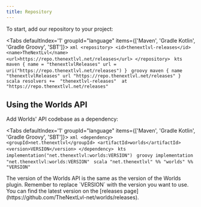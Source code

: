 ```yaml
---
title: Repository
---
```



To start, add our repository to your project:

<Tabs defaultIndex='1' groupId="language" items={['Maven', 'Gradle Kotlin', 'Gradle Groovy', 'SBT']}>
  <Tab id="maven" value="Maven">
    ```xml
    <repository>
      <id>thenextlvl-releases</id>
      <name>TheNextLvl</name>
      <url>https://repo.thenextlvl.net/releases</url>
    </repository>
    ```
  </Tab>
  <Tab id="kotlin" value="Gradle Kotlin">
    ```kts
    maven {
      name = "thenextlvlReleases"
      url = uri("https://repo.thenextlvl.net/releases")
    }
    ```
  </Tab>
  <Tab id="groovy" value="Gradle Groovy">
    ```groovy
    maven {
      name "thenextlvlReleases"
      url "https://repo.thenextlvl.net/releases"
    }
    ```
  </Tab>
  <Tab id="sbt" value="SBT">
    ```scala
    resolvers += 
      "thenextlvl-releases" 
        at "https://repo.thenextlvl.net/releases"
    ```
  </Tab>
</Tabs>

## Using the Worlds API

Add Worlds' API codebase as a dependency:


<Tabs defaultIndex='1' groupId="language" items={['Maven', 'Gradle Kotlin', 'Gradle Groovy', 'SBT']}>
  <Tab id="maven" value="Maven">
    ```xml
    <dependency>
      <groupId>net.thenextlvl</groupId>
      <artifactId>worlds</artifactId>
      <version>VERSION</version>
    </dependency>
    ```
  </Tab>
  <Tab id="kotlin" value="Gradle Kotlin">
    ```kts
    implementation("net.thenextlvl:worlds:VERSION")
    ```
  </Tab>
  <Tab id="groovy" value="Gradle Groovy">
    ```groovy
    implementation "net.thenextlvl:worlds:VERSION"
    ```
  </Tab>
  <Tab id="sbt" value="SBT">
    ```scala
    "net.thenextlvl" %% "worlds" %% "VERSION"
    ```
  </Tab>
</Tabs>

<Callout type="info" title="Note">
  The version of the Worlds API is the same as the version of the Worlds plugin.   
  Remember to replace `VERSION` with the version you want to use.   
  You can find the latest version on the [releases page](https://github.com/TheNextLvl-net/worlds/releases).
</Callout>
